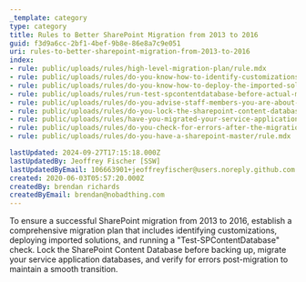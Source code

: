 ```yaml
---
_template: category
type: category
title: Rules to Better SharePoint Migration from 2013 to 2016
guid: f3d9a6cc-2bf1-4bef-9b8e-86e8a7c9e051
uri: rules-to-better-sharepoint-migration-from-2013-to-2016
index:
- rule: public/uploads/rules/high-level-migration-plan/rule.mdx
- rule: public/uploads/rules/do-you-know-how-to-identify-customizations-on-sharepoint-webs/rule.mdx
- rule: public/uploads/rules/do-you-know-how-to-deploy-the-imported-solutions-to-the-new-site-collection/rule.mdx
- rule: public/uploads/rules/run-test-spcontentdatabase-before-actual-migration/rule.mdx
- rule: public/uploads/rules/do-you-advise-staff-members-you-are-about-to-perform-a-migration/rule.mdx
- rule: public/uploads/rules/do-you-lock-the-sharepoint-content-database-before-making-a-backup/rule.mdx
- rule: public/uploads/rules/have-you-migrated-your-service-application-databases-from-sharepoint-2010-to-2013/rule.mdx
- rule: public/uploads/rules/do-you-check-for-errors-after-the-migration-process/rule.mdx
- rule: public/uploads/rules/do-you-have-a-sharepoint-master/rule.mdx

lastUpdated: 2024-09-27T17:15:18.000Z
lastUpdatedBy: Jeoffrey Fischer [SSW]
lastUpdatedByEmail: 106663901+jeoffreyfischer@users.noreply.github.com
created: 2020-06-03T05:57:20.000Z
createdBy: brendan richards
createdByEmail: brendan@nobadthing.com
---
```


To ensure a successful SharePoint migration from 2013 to 2016, establish a comprehensive migration plan that includes identifying customizations, deploying imported solutions, and running a "Test-SPContentDatabase" check. Lock the SharePoint Content Database before backing up, migrate your service application databases, and verify for errors post-migration to maintain a smooth transition.
